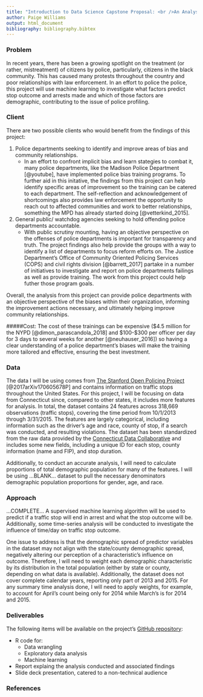 ```yaml
---
title: "Introduction to Data Science Capstone Proposal: <br />An Analysis of Connecticut Police Traffic Stops"
author: Paige Williams
output: html_document
bibliography: bibliography.bibtex
---
```



### Problem
In recent years, there has been a growing spotlight on the treatment (or rather, mistreatment) of citizens by police, particularly, citizens in the black community. This has caused many protests throughout the country and poor relationships with law enforcement. In an effort to police the police, this project will use machine learning to investigate what factors predict stop outcome and arrests made and which of those factors are demographic, contributing to the issue of police profiling. 


### Client
There are two possible clients who would benefit from the findings of this project:<br /> 

1. Police departments seeking to identify and improve areas of bias and community relationships.
    + In an effort to confront implicit bias and learn stategies to combat it, many police departments, like the Madison Police Department [@youtube], have implemented police bias training programs. To further aid in this initative, the findings from this project can help identify specific areas of improvement so the training can be catered to each department. The self-reflection and acknowledgement of shortcomings also provides law enforcement the opportunity to reach out to affected communities and work to better relationships, something the MPD has already started doing [@vetterkind_2015].
2. General public/ watchdog agencies seeking to hold offending police departments accountable.
    + With public scrutiny mounting, having an objective perspective on the offenses of police departments is important for transparency and truth. The project findings also help provide the groups with a way to identify a list of departments to focus reform efforts on. The Justice Department's Office of Community Oriented Policing Services (COPS) and civil rights division [@barrett_2017] partake in a number of initiatives to investigate and report on police departments failings as well as provide training. The work from this project could help futher those program goals.  
    
Overall, the analysis from this project can provide police departments with an objective perspective of the biases within their organization, informing the improvement actions necessary, and ultimately helping improve community relationships. 

#####Cost: 
The cost of these trainings can be expensive (\$4.5 million for the NYPD [@dimon_parascandola_2018] and \$100-\$300 per officer per day for 3 days to several weeks for another [@neuhauser_2016]) so having a clear understanding of a police department's biases will make the training more tailored and effective, ensuring the best investment.

### Data
The data I will be using comes from [The Stanford Open Policing Project](https://openpolicing.stanford.edu/) [@2017arXiv170605678P] and contains information on traffic stops throughout the United States. For this project, I will be focusing on data from Connecticut since, compared to other states, it includes more features for analysis. In total, the dataset contains 24 features across 318,669 observations (traffic stops), covering the time period from 10/1/2013 through 3/31/2015. The features are largely categorical, including information such as the driver's age and race, county of stop, if a search was conducted, and resulting violations. The dataset has been standardized from the raw data provided by the [Connecticut Data Collaborative](http://ctrp3.ctdata.org/rawdata/) and  includes some new fields, including a unique ID for each stop, county information (name and FIP), and stop duration.

Additionally, to conduct an accurate analysis, I will need to calculate proportions of total demographic population for many of the features. I will be using ...BLANK... dataset to pull the necessary denominators demographic population proportions for gender, age, and race.  


### Approach
...COMPLETE...
A supervised machine learning algorithm will be used to predict if a traffic stop will end in arrest and what the stop outcome will be. Additionally, some time-series analysis will be conducted to investigate the influence of time/day on traffic stop outcome. 

One issue to address is that the demographic spread of predictor variables in the dataset may not align with the state/county demographic spread, negatively altering our perception of a characteristic's influence on outcome. Therefore, I will need to weight each demographic characteristic by its distribution in the total population (either by state or county, depending on what data is available). Additionally, the dataset does not cover complete calendar years, reporting only part of 2013 and 2015. For any summary time analysis done, I will need to apply weights, for example, to account for April's count being only for 2014 while March's is for 2014 and 2015. 

### Deliverables
The following items will be available on the project's [GitHub repository](https://github.com/paigewil/capstone):<br /> 

* R code for:
    + Data wrangling
    + Exploratory data analysis
    + Machine learning
* Report explaing the analysis conducted and associated findings
* Slide deck presentation, catered to a non-technical audience


### References

